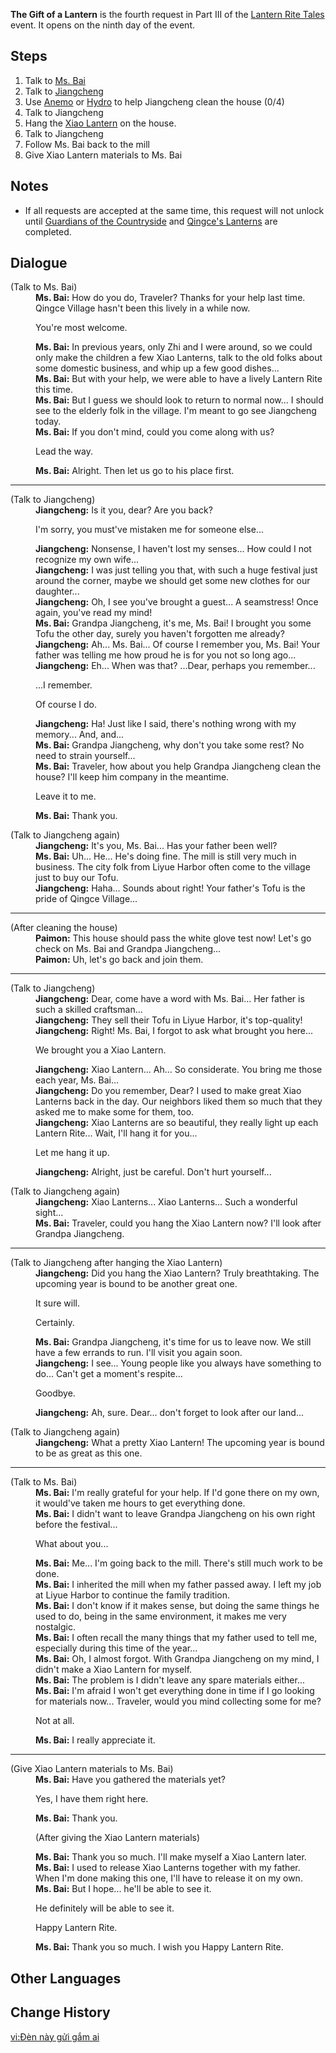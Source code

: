{{Quest Infobox
|id            = 71818
|type          = World
|summary       = 
|requirement   = Complete the quests [[Guests in Qingce]], [[Guardians of the Countryside]] and [[Qingce's Lanterns]]
|startLocation = [[Qingce Village]], [[Liyue]]
|mora          = 20,000
|primogems     = 30
|event_name    = Lantern Rite Tales
|characters    = Jiangcheng; Ms. Bai; Paimon; Traveler
|region        = Liyue
|area          = Bishui Plain
}}
'''The Gift of a Lantern''' is the fourth request in Part III of the [[Lantern Rite Tales]] event. It opens on the ninth day of the event.

==Steps==
# Talk to [[Ms. Bai]]
# Talk to [[Jiangcheng]]
# Use [[Anemo]] or [[Hydro]] to help Jiangcheng clean the house (0/4)
#Talk to Jiangcheng
#Hang the [[Xiao Lantern]] on the house.
#Talk to Jiangcheng
#Follow Ms. Bai back to the mill
#Give Xiao Lantern materials to Ms. Bai

==Notes==
* If all requests are accepted at the same time, this request will not unlock until [[Guardians of the Countryside]] and [[Qingce's Lanterns]] are completed.

==Dialogue==
{{Quest Description|[[Ms. Bai]] from [[Qingce Village]] seems to be making some preparations...}}
{{Dialogue start}}
;(Talk to Ms. Bai)
:'''Ms. Bai:''' How do you do, Traveler? Thanks for your help last time. Qingce Village hasn't been this lively in a while now.
:{{DIcon}} You're most welcome.
:'''Ms. Bai:''' In previous years, only Zhi and I were around, so we could only make the children a few Xiao Lanterns, talk to the old folks about some domestic business, and whip up a few good dishes...
:'''Ms. Bai:''' But with your help, we were able to have a lively Lantern Rite this time.
:'''Ms. Bai:''' But I guess we should look to return to normal now... I should see to the elderly folk in the village. I'm meant to go see Jiangcheng today.
:'''Ms. Bai:''' If you don't mind, could you come along with us?
:{{DIcon}} Lead the way.
:'''Ms. Bai:''' Alright. Then let us go to his place first.
----
;(Talk to Jiangcheng)
:'''Jiangcheng:''' Is it you, dear? Are you back?
:{{DIcon}} I'm sorry, you must've mistaken me for someone else...
:'''Jiangcheng:''' Nonsense, I haven't lost my senses... How could I not recognize my own wife...
:'''Jiangcheng:''' I was just telling you that, with such a huge festival just around the corner, maybe we should get some new clothes for our daughter...
:'''Jiangcheng:''' Oh, I see you've brought a guest... A seamstress! Once again, you've read my mind!
:'''Ms. Bai:''' Grandpa Jiangcheng, it's me, Ms. Bai! I brought you some Tofu the other day, surely you haven't forgotten me already?
:'''Jiangcheng:''' Ah... Ms. Bai... Of course I remember you, Ms. Bai! Your father was telling me how proud he is for you not so long ago...
:'''Jiangcheng:''' Eh... When was that? ...Dear, perhaps you remember...
:{{DIcon}} ...I remember.
:{{DIcon}} Of course I do.
:'''Jiangcheng:''' Ha! Just like I said, there's nothing wrong with my memory... And, and...
:'''Ms. Bai:''' Grandpa Jiangcheng, why don't you take some rest? No need to strain yourself...
:'''Ms. Bai:''' Traveler, how about you help Grandpa Jiangcheng clean the house? I'll keep him company in the meantime.
:{{DIcon}} Leave it to me.
:'''Ms. Bai:''' Thank you.

;(Talk to Jiangcheng again)
:'''Jiangcheng:''' It's you, Ms. Bai... Has your father been well?
:'''Ms. Bai:''' Uh... He... He's doing fine. The mill is still very much in business. The city folk from Liyue Harbor often come to the village just to buy our Tofu.
:'''Jiangcheng:''' Haha... Sounds about right! Your father's Tofu is the pride of Qingce Village...
----
;(After cleaning the house)
:'''Paimon:''' This house should pass the white glove test now! Let's go check on Ms. Bai and Grandpa Jiangcheng...
:'''Paimon:''' Uh, let's go back and join them.
----
;(Talk to Jiangcheng)
:'''Jiangcheng:''' Dear, come have a word with Ms. Bai... Her father is such a skilled craftsman...
:'''Jiangcheng:''' They sell their Tofu in Liyue Harbor, it's top-quality!
:'''Jiangcheng:''' Right! Ms. Bai, I forgot to ask what brought you here...
:{{DIcon}} We brought you a Xiao Lantern.
:'''Jiangcheng:''' Xiao Lantern... Ah... So considerate. You bring me those each year, Ms. Bai...
:'''Jiangcheng:''' Do you remember, Dear? I used to make great Xiao Lanterns back in the day. Our neighbors liked them so much that they asked me to make some for them, too.
:'''Jiangcheng:''' Xiao Lanterns are so beautiful, they really light up each Lantern Rite... Wait, I'll hang it for you...
:{{DIcon}} Let me hang it up.
:'''Jiangcheng:''' Alright, just be careful. Don't hurt yourself...

;(Talk to Jiangcheng again)
:'''Jiangcheng:''' Xiao Lanterns... Xiao Lanterns... Such a wonderful sight...
:'''Ms. Bai:''' Traveler, could you hang the Xiao Lantern now? I'll look after Grandpa Jiangcheng.
----
;(Talk to Jiangcheng after hanging the Xiao Lantern)
:'''Jiangcheng:''' Did you hang the Xiao Lantern? Truly breathtaking. The upcoming year is bound to be another great one.
:{{DIcon}} It sure will.
:{{DIcon}} Certainly.
:'''Ms. Bai:''' Grandpa Jiangcheng, it's time for us to leave now. We still have a few errands to run. I'll visit you again soon.
:'''Jiangcheng:''' I see... Young people like you always have something to do... Can't get a moment's respite...
:{{DIcon}} Goodbye.
:'''Jiangcheng:''' Ah, sure. Dear... don't forget to look after our land...

;(Talk to Jiangcheng again)
:'''Jiangcheng:''' What a pretty Xiao Lantern! The upcoming year is bound to be as great as this one.
----
;(Talk to Ms. Bai)
:'''Ms. Bai:''' I'm really grateful for your help. If I'd gone there on my own, it would've taken me hours to get everything done.
:'''Ms. Bai:''' I didn't want to leave Grandpa Jiangcheng on his own right before the festival...
:{{DIcon}} What about you...
:'''Ms. Bai:''' Me... I'm going back to the mill. There's still much work to be done.
:'''Ms. Bai:''' I inherited the mill when my father passed away. I left my job at Liyue Harbor to continue the family tradition.
:'''Ms. Bai:''' I don't know if it makes sense, but doing the same things he used to do, being in the same environment, it makes me very nostalgic.
:'''Ms. Bai:''' I often recall the many things that my father used to tell me, especially during this time of the year...
:'''Ms. Bai:''' Oh, I almost forgot. With Grandpa Jiangcheng on my mind, I didn't make a Xiao Lantern for myself.
:'''Ms. Bai:''' The problem is I didn't leave any spare materials either...
:'''Ms. Bai:''' I'm afraid I won't get everything done in time if I go looking for materials now... Traveler, would you mind collecting some for me?
:{{DIcon}} Not at all.
:'''Ms. Bai:''' I really appreciate it.
----
;(Give Xiao Lantern materials to Ms. Bai)
:'''Ms. Bai:''' Have you gathered the materials yet?
:{{DIcon}} Yes, I have them right here.
:'''Ms. Bai:''' Thank you.
:;(After giving the Xiao Lantern materials)
:'''Ms. Bai:''' Thank you so much. I'll make myself a Xiao Lantern later.
:'''Ms. Bai:''' I used to release Xiao Lanterns together with my father. When I'm done making this one, I'll have to release it on my own.
:'''Ms. Bai:''' But I hope... he'll be able to see it.
:{{DIcon}} He definitely will be able to see it.
:{{DIcon}} Happy Lantern Rite.
:'''Ms. Bai:''' Thank you so much. I wish you Happy Lantern Rite.
{{Dialogue end}}

==Other Languages==
{{Other Languages
|en      = The Gift of a Lantern
|zhs     = 此灯寄何人
|zhs_rm  = Cǐ dēng jì hérén
|zht     = 此燈寄何人
|zht_rm  = Cǐ dēng jì hérén
|zh_tl   = Who Is This Lantern Sent for
|ja      = この灯は誰に
|ja_rm   = Kono akari wa dare ni
|ja_tl   = Who Is This Lantern for
|ko      = 누구에게 보내는 등일까
|ko_rm   = 
|ko_tl   = 
|es      = ¿Por quién brilla esta linterna?
|es_tl   = 
|fr      = À qui ira cette lumière ?
|fr_tl   = To Whom Will This Light Go?
|ru      = Фонарь в подарок
|ru_tl   = 
|th      = โคมนี้ของใครกัน?
|th_rm   = 
|th_tl   = 
|vi      = Đèn này gửi gắm ai
|vi_tl   = 
|de      = Eine Laterne als Geschenk
|de_tl   = A Lantern as a Gift
|id      = Ini Lentera Siapa?
|id_tl   = Whose Lantern is this?
|pt      = Para quem é essa lanterna?
|pt_tl   = To Whom is This Lantern?
}}

==Change History==
{{Change History|1.3}}

[[vi:Đèn này gửi gắm ai]]